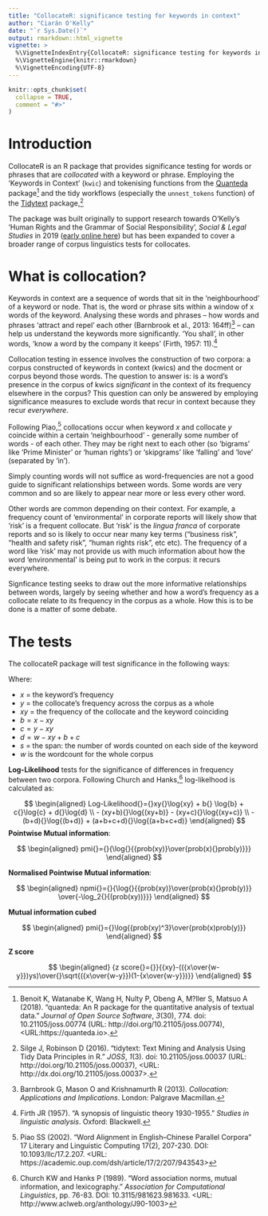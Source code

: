 ```yaml
---
title: "CollocateR: significance testing for keywords in context"
author: "Ciarán O'Kelly"
date: "`r Sys.Date()`"
output: rmarkdown::html_vignette
vignette: >
  %\VignetteIndexEntry{CollocateR: significance testing for keywords in context}
  %\VignetteEngine{knitr::rmarkdown}
  %\VignetteEncoding{UTF-8}
---
```


```r
knitr::opts_chunk$set(
  collapse = TRUE,
  comment = "#>"
)
```

# Introduction

CollocateR is an R package that provides significance testing for words or phrases that are _collocated_ with a keyword or phrase. Employing the 'Keywords in Context' (`kwic`) and tokenising functions from the [Quanteda](https://quanteda.io/) package[^fn1] and the tidy workflows (especially the `unnest_tokens` function) of the [Tidytext](https://www.tidytextmining.com/) package,[^fn2]

The package was built originally to support research towards O'Kelly's 'Human Rights and the Grammar of Social Responsibility',  _Social & Legal Studies_ in 2019 ([early online here](https://journals.sagepub.com/doi/full/10.1177/0964663918819400)) but has been expanded to cover a broader range of corpus linguistics tests for collocates.

# What is collocation?

Keywords in context are a sequence of words that sit in the 'neighbourhood' of a keyword or node. That is, the word or phrase sits within a window of x words of the keyword. Analysing these words and phrases -- how words and phrases 'attract and repel' each other (Barnbrook et al., 2013: 164ff)[^fn3] -- can help us understand the keywords more significantly. 'You shall', in other words, 'know a word by the company it keeps' (Firth, 1957: 11).[^fn4]

Collocation testing in essence involves the construction of two corpora: a corpus constructed of keywords in context (kwics) and the docment or corpus beyond those words. The question to answer is: is a word's presence in the corpus of kwics _significant_ in the context of its frequency elsewhere in the corpus? This question can only be answered by employing significance measures to exclude words that recur in context because they recur _everywhere_.

Following Piao,[^fn6] collocations occur when keyword $x$ and collocate $y$ coincide within a certain 'neighbourhood' - generally some number of words - of each other. They may be right next to each other (so 'bigrams' like 'Prime Minister' or 'human rights') or 'skipgrams' like 'falling' and 'love' (separated by 'in'). 

Simply counting words will not suffice as word-frequencies are not a good guide to significant relationships between words. Some words are very common and so are likely to appear near more or less every other word. 

Other words are common depending on their context. For example, a frequency count of 'environmental' in corporate reports will likely show that 'risk' is a frequent collocate. But 'risk' is the _lingua franca_ of corporate reports and so is likely to occur near many key terms ("business risk", "health and safety risk", "human rights risk", etc etc). The frequency of a word like 'risk' may not provide us with much information about how the word 'environmental' is being put to work in the corpus: it recurs everywhere.

Signficance testing seeks to draw out the more informative relationships between words, largely by seeing whether and how a word's frequency as a collocate relate to its frequency in the corpus as a whole. How this is to be done is a matter of some debate.

# The tests

The collocateR package will test significance in the following ways:

Where: 

* $x$ = the keyword's frequency
* $y$ = the collocate's frequency across the corpus as a whole
* $xy$ = the frequency of the collocate and the keyword coinciding
* $b = x - xy$
* $c = y - xy$
* $d = w - xy+b+c$
* $s$ = the span: the number of words counted on each side of the keyword
* $w$ is the wordcount for the whole corpus


**Log-Likelihood** tests for the significance of differences in frequency between two corpora. Following Church and Hanks,[^fn5] log-likelhood is calculated as: 

$$
\begin{aligned}
  Log-Likelihood{}={}xy{}\log{xy} + b{} \log{b} + c{}\log{c} + d{}\log{d} \\
  - (xy+b){}\log{(xy+b)} - (xy+c){}\log{(xy+c)} \\
  - (b+d){}\log{(b+d)} + (a+b+c+d){}\log{(a+b+c+d)}
\end{aligned}
$$
**Pointwise Mutual information**:

$$
\begin{aligned}
	pmi{}={}{\log{}{{prob(xy)}\over{prob(x){}prob(y)}}}
\end{aligned}
$$

**Normalised Pointwise Mutual information**:

$$
\begin{aligned}
	npmi{}={}{\log{}{{prob(xy)}\over{prob(x){}prob(y)}}
	\over{-\log_2{}{(prob(xy))}}}
\end{aligned}
$$

**Mutual information cubed**

$$
\begin{aligned}
      pmi{}={}\log{{prob(xy)^3}\over{prob(x)prob(y)}}
\end{aligned}
$$

**Z score**

$$
\begin{aligned}
{z score{}={}}{{xy}-(({x\over{w-y}})ys)\over{}\sqrt{({x\over{w-y}})(1-{x\over{w-y}})}}
\end{aligned}
$$

[^fn1]: Benoit K, Watanabe K, Wang H, Nulty P, Obeng A, M?ller S, Matsuo A (2018). "quanteda: An R package for the quantitative analysis of textual data." _Journal of Open Source Software_, *3*(30), 774. doi: 10.21105/joss.00774 (URL: http://doi.org/10.21105/joss.00774), <URL:https://quanteda.io>.

[^fn2]: Silge J, Robinson D (2016). "tidytext: Text Mining and Analysis Using
Tidy Data Principles in R." _JOSS_, *1*(3). doi: 10.21105/joss.00037 (URL: http://doi.org/10.21105/joss.00037), <URL:
http://dx.doi.org/10.21105/joss.00037>.

[^fn3]: Barnbrook G, Mason O and Krishnamurth R (2013). _Collocation: Applications and Implications_. London: Palgrave Macmillan.

[^fn4]: Firth JR (1957). "A synopsis of linguistic theory 1930-1955." _Studies in linguistic analysis_. Oxford: Blackwell.

[^fn5]: Church KW and Hanks P (1989). "Word association norms, mutual information, and lexicography." _Association for Computational Linguistics_, pp. 76-83. DOI: 10.3115/981623.981633. <URL: http://www.aclweb.org/anthology/J90-1003>

[^fn6]: Piao SS (2002). "Word Alignment in English–Chinese Parallel Corpora" 17 Literary and Linguistic Computing 17(2), 207-230. DOI: 10.1093/llc/17.2.207. <URL: https://academic.oup.com/dsh/article/17/2/207/943543>
